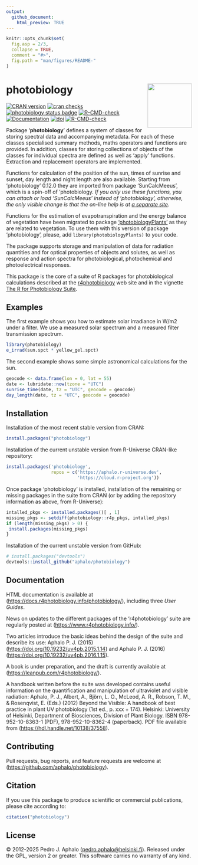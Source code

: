 ```yaml
---
output:
  github_document:
    html_preview: TRUE
---
```


```r
knitr::opts_chunk$set(
  fig.asp = 2/3,
  collapse = TRUE,
  comment = "#>",
  fig.path = "man/figures/README-"
)
```

# photobiology <img src="man/figures/logo.png" align="right" width="120"/>

<!-- badges: start -->
 [![CRAN version](https://www.r-pkg.org/badges/version-last-release/photobiology)](https://cran.r-project.org/package=photobiology) [![cran checks](https://badges.cranchecks.info/worst/photobiology.svg)](https://cran.r-project.org/web/checks/check_results_photobiology.html)
[![photobiology status badge](https://aphalo.r-universe.dev/badges/photobiology)](https://aphalo.r-universe.dev/photobiology)
[![R-CMD-check](https://github.com/aphalo/photobiology/workflows/R-CMD-check/badge.svg)](https://github.com/aphalo/photobiology/actions)
[![Documentation](https://img.shields.io/badge/documentation-photobiology-informational.svg)](https://docs.r4photobiology.info/photobiology/)
[![doi](https://img.shields.io/badge/doi-10.32614/CRAN.package.photobiology-blue.svg)](https://doi.org/10.32614/CRAN.package.photobiology)
[![R-CMD-check](https://github.com/aphalo/photobiology/actions/workflows/R-CMD-check.yaml/badge.svg)](https://github.com/aphalo/photobiology/actions/workflows/R-CMD-check.yaml)
<!-- badges: end -->
  
Package '**photobiology**' defines a system of classes for storing spectral data and accompanying metadata. For each of these classes specialised summary methods, maths operators and functions are provided. In addition, classes for storing collections of objects of the classes for individual spectra are defined as well as 'apply' functions. Extraction and replacement operators are implemented.

Functions for calculation of the position of the sun, times of sunrise and sunset, day length and night length are also available. Starting from 'photobiology' 0.12.0 they are imported from package 'SunCalcMeeus', which is a spin-off of 'photobiology. _If you only use these functions, you can attach or load 'SunCalcMeeus' instead of 'photobiology', otherwise, the only visible change is that the on-line help is at [a separate site](https://docs.r4photobiology.info/SunCalcMeeus/)._

Functions for the estimation of evapotranspiration and the energy balance of vegetation have been migrated to package ['photobiologyPlants'](https://docs.r4photobiology.info/photobiologyPlants/) as they are related to vegetation. To use them with this version of package 'photobiology', please, add `library(photobiologyPlants)` to your code.

The package supports storage and manipulation of data for radiation quantities and for optical properties of objects and solutes, as well as response and action spectra for photobiological, photochemical and photoelectrical responses.

This package is the core of a suite of R packages for photobiological calculations described at the [r4photobiology](https://www.r4photobiology.info) web site and in the vignette [The R for Photobiology Suite](https://docs.r4photobiology.info/photobiology/articles/userguide-0-r4p-introduction.html).

## Examples

The first example shows you how to estimate solar irradiance in W/m2 under a filter. We use a measured solar spectrum and a measured filter transmission spectrum.

```r
library(photobiology)
e_irrad(sun.spct * yellow_gel.spct)
```

The second example shows some simple astronomical calculations for the sun.

```r
geocode <- data.frame(lon = 0, lat = 55)
date <- lubridate::now(tzone = "UTC")
sunrise_time(date, tz = "UTC", geocode = geocode)
day_length(date, tz = "UTC", geocode = geocode)
```

## Installation

Installation of the most recent stable version from CRAN:

```r
install.packages("photobiology")
```

Installation of the current unstable version from R-Universe CRAN-like repository:

```r
install.packages('photobiology', 
                 repos = c('https://aphalo.r-universe.dev', 
                           'https://cloud.r-project.org'))
```

Once package 'photobiology' is installed, installation of the remaining or missing packages in the suite from CRAN (or by adding the repository information as above, from R-Universe):

```r
intalled_pkgs <- installed.packages()[ , 1]
missing_pkgs <- setdiff(photobiology::r4p_pkgs, intalled_pkgs)
if (length(missing_pkgs) > 0) {
 install.packages(missing_pkgs)
}
```

Installation of the current unstable version from GitHub:

```r
# install.packages("devtools")
devtools::install_github("aphalo/photobiology")
```

## Documentation

HTML documentation is available at (<https://docs.r4photobiology.info/photobiology/>), including three *User Guides*.

News on updates to the different packages of the 'r4photobiology' suite are regularly posted at (<https://www.r4photobiology.info/>).

Two articles introduce the basic ideas behind the design of the suite and describe its use: Aphalo P. J. (2015) (<https://doi.org/10.19232/uv4pb.2015.1.14>) and Aphalo P. J. (2016) (<https://doi.org/10.19232/uv4pb.2016.1.15>).

A book is under preparation, and the draft is currently available at (<https://leanpub.com/r4photobiology/>).

A handbook written before the suite was developed contains useful information on the quantification and manipulation of ultraviolet and visible radiation: Aphalo, P. J., Albert, A., Björn, L. O., McLeod, A. R., Robson, T. M., & Rosenqvist, E. (Eds.) (2012) Beyond the Visible: A handbook of best practice in plant UV photobiology (1st ed., p. xxx + 174). Helsinki: University of Helsinki, Department of Biosciences, Division of Plant Biology. ISBN 978-952-10-8363-1 (PDF), 978-952-10-8362-4 (paperback). PDF file available from (<https://hdl.handle.net/10138/37558>).

## Contributing

Pull requests, bug reports, and feature requests are welcome at (<https://github.com/aphalo/photobiology>).

## Citation

If you use this package to produce scientific or commercial publications, please cite according to:

```r
citation("photobiology")
```

## License

© 2012-2025 Pedro J. Aphalo ([pedro.aphalo\@helsinki.fi](mailto:pedro.aphalo@helsinki.fi){.email}). Released under the GPL, version 2 or greater. This software carries no warranty of any kind.

